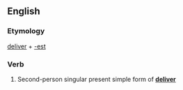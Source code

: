 ==English==

===Etymology===
[[deliver]] + [[-est]]

===Verb===
{{infl|en|verb form}}

# {{archaic}} Second-person singular present simple form of '''[[deliver]]'''
